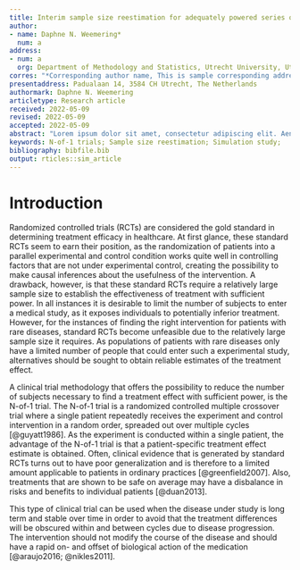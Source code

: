 ```yaml
---
title: Interim sample size reestimation for adequately powered series of N-of-1 trials
author:
- name: Daphne N. Weemering*
  num: a
address:
- num: a
  org: Department of Methodology and Statistics, Utrecht University, Utrecht, The Netherlands
corres: "*Corresponding author name, This is sample corresponding address. \\email{authorone@gmail.com}"
presentaddress: Padualaan 14, 3584 CH Utrecht, The Netherlands
authormark: Daphne N. Weemering
articletype: Research article
received: 2022-05-09
revised: 2022-05-09
accepted: 2022-05-09
abstract: "Lorem ipsum dolor sit amet, consectetur adipiscing elit. Aenean ut elit odio. Donec fermentum tellus neque, vitae fringilla orci pretium vitae. Fusce maximus finibus facilisis. Donec ut ullamcorper turpis. Donec ut porta ipsum. Nullam cursus mauris a sapien ornare pulvinar. Aenean malesuada molestie erat quis mattis. Praesent scelerisque posuere faucibus. Praesent nunc nulla, ullamcorper ut ullamcorper sed, molestie ut est. Donec consequat libero nisi, non semper velit vulputate et. Quisque eleifend tincidunt ligula, bibendum finibus massa cursus eget. Curabitur aliquet vehicula quam non pulvinar. Aliquam facilisis tortor nec purus finibus, sit amet elementum eros sodales. Ut porta porttitor vestibulum. Integer molestie, leo ut maximus aliquam, velit dui iaculis nibh, eget hendrerit purus risus sit amet dolor. Sed sed tincidunt ex. Curabitur imperdiet egestas tellus in iaculis. Maecenas ante neque, pretium vel nisl at, lobortis lacinia neque. In gravida elit vel volutpat imperdiet. Sed ut nulla arcu. Proin blandit interdum ex sit amet laoreet. Phasellus efficitur, sem hendrerit mattis dapibus, nunc tellus ornare nisi, nec eleifend enim nibh ac ipsum. Aenean tincidunt nisl sit amet facilisis faucibus. Donec odio erat, bibendum eu imperdiet sed, gravida luctus turpis."
keywords: N-of-1 trials; Sample size reestimation; Simulation study;
bibliography: bibfile.bib
output: rticles::sim_article
---
```


# Introduction 
Randomized controlled trials (RCTs) are considered the gold standard in determining treatment efficacy in healthcare. At first glance, these standard RCTs seem to earn their position, as the randomization of patients into a parallel experimental and control condition works quite well in controlling factors that are not under experimental control, creating the possibility to make causal inferences about the usefulness of the intervention. A drawback, however, is that these standard RCTs require a relatively large sample size to establish the effectiveness of treatment with sufficient power. In all instances it is desirable to limit the number of subjects to enter a medical study, as it exposes individuals to potentially inferior treatment. However, for the instances of finding the right intervention for patients with rare diseases, standard RCTs become unfeasible due to the relatively large sample size it requires. As populations of patients with rare diseases only have a limited number of people that could enter such a experimental study, alternatives should be sought to obtain reliable estimates of the treatment effect. 

A clinical trial methodology that offers the possibility to reduce the number of subjects necessary to find a treatment effect with sufficient power, is the N-of-1 trial. The N-of-1 trial is a randomized controlled multiple crossover trial where a single patient repeatedly receives the experiment and control intervention in a random order, spreaded out over multiple cycles [@guyatt1986]. As the experiment is conducted within a single patient, the advantage of the N-of-1 trial is that a patient-specific treatment effect estimate is obtained. Often, clinical evidence that is generated by standard RCTs turns out to have poor generalization and is therefore to a limited amount applicable to patients in ordinary practices [@greenfield2007]. Also, treatments that are shown to be safe on average may have a disbalance in risks and benefits to individual patients [@duan2013]. 

This type of clinical trial can be used when the disease under study is long term and stable over time in order to avoid that the treatment differences will be obscured within and between cycles due to disease progression. The intervention should not modify the course of the disease and should have a rapid on- and offset of biological action of the medication [@araujo2016; @nikles2011].
















